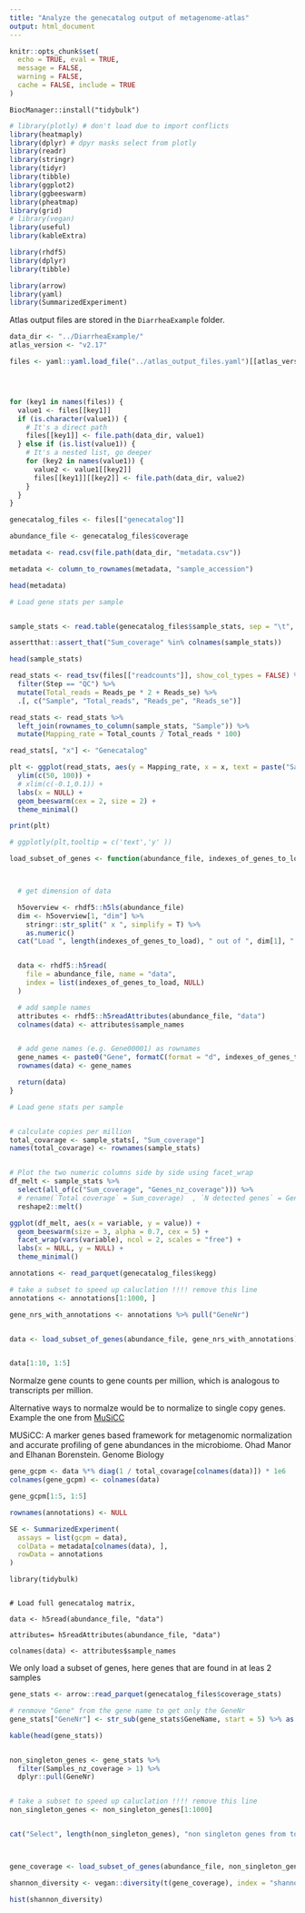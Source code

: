 ```yaml
---
title: "Analyze the genecatalog output of metagenome-atlas"
output: html_document
---
```


```r
knitr::opts_chunk$set(
  echo = TRUE, eval = TRUE,
  message = FALSE,
  warning = FALSE,
  cache = FALSE, include = TRUE
)
```



```
BiocManager::install("tidybulk")

```


```r
# library(plotly) # don't load due to import conflicts
library(heatmaply)
library(dplyr) # dpyr masks select from plotly
library(readr)
library(stringr)
library(tidyr)
library(tibble)
library(ggplot2)
library(ggbeeswarm)
library(pheatmap)
library(grid)
# library(vegan)
library(useful)
library(kableExtra)

library(rhdf5)
library(dplyr)
library(tibble)

library(arrow)
library(yaml)
library(SummarizedExperiment)
```

Atlas output files are stored in the `DiarrheaExample` folder.

```r

data_dir <- "../DiarrheaExample/"
atlas_version <- "v2.17"

files <- yaml::yaml.load_file("../atlas_output_files.yaml")[[atlas_version]]




for (key1 in names(files)) {
  value1 <- files[[key1]]
  if (is.character(value1)) {
    # It's a direct path
    files[[key1]] <- file.path(data_dir, value1)
  } else if (is.list(value1)) {
    # It's a nested list, go deeper
    for (key2 in names(value1)) {
      value2 <- value1[[key2]]
      files[[key1]][[key2]] <- file.path(data_dir, value2)
    }
  }
}

genecatalog_files <- files[["genecatalog"]]

abundance_file <- genecatalog_files$coverage
```


```r


metadata <- read.csv(file.path(data_dir, "metadata.csv"))

metadata <- column_to_rownames(metadata, "sample_accession")

head(metadata)
```


```r

# Load gene stats per sample


sample_stats <- read.table(genecatalog_files$sample_stats, sep = "\t", header = T, row.names = 1)

assertthat::assert_that("Sum_coverage" %in% colnames(sample_stats))

head(sample_stats)
```


```r

read_stats <- read_tsv(files[["readcounts"]], show_col_types = FALSE) %>%
  filter(Step == "QC") %>%
  mutate(Total_reads = Reads_pe * 2 + Reads_se) %>%
  .[, c("Sample", "Total_reads", "Reads_pe", "Reads_se")]

read_stats <- read_stats %>%
  left_join(rownames_to_column(sample_stats, "Sample")) %>%
  mutate(Mapping_rate = Total_counts / Total_reads * 100)

read_stats[, "x"] <- "Genecatalog"

plt <- ggplot(read_stats, aes(y = Mapping_rate, x = x, text = paste("Sample:", Sample))) +
  ylim(c(50, 100)) +
  # xlim(c(-0.1,0.1)) +
  labs(x = NULL) +
  geom_beeswarm(cex = 2, size = 2) +
  theme_minimal()

print(plt)

# ggplotly(plt,tooltip = c('text','y' ))
```

```r



load_subset_of_genes <- function(abundance_file, indexes_of_genes_to_load) {



  # get dimension of data

  h5overview <- rhdf5::h5ls(abundance_file)
  dim <- h5overview[1, "dim"] %>%
    stringr::str_split(" x ", simplify = T) %>%
    as.numeric()
  cat("Load ", length(indexes_of_genes_to_load), " out of ", dim[1], " genes\n")


  data <- rhdf5::h5read(
    file = abundance_file, name = "data",
    index = list(indexes_of_genes_to_load, NULL)
  )

  # add sample names
  attributes <- rhdf5::h5readAttributes(abundance_file, "data")
  colnames(data) <- attributes$sample_names


  # add gene names (e.g. Gene00001) as rownames
  gene_names <- paste0("Gene", formatC(format = "d", indexes_of_genes_to_load, flag = "0", width = ceiling(log10(max(dim[1])))))
  rownames(data) <- gene_names

  return(data)
}
```


```r


# Load gene stats per sample


# calculate copies per million
total_covarage <- sample_stats[, "Sum_coverage"]
names(total_covarage) <- rownames(sample_stats)


# Plot the two numeric columns side by side using facet_wrap
df_melt <- sample_stats %>%
  select(all_of(c("Sum_coverage", "Genes_nz_coverage"))) %>%
  # rename(`Total coverage` = Sum_coverage)  , `N detected genes` = Genes_nz_coverage) %>%
  reshape2::melt()

ggplot(df_melt, aes(x = variable, y = value)) +
  geom_beeswarm(size = 3, alpha = 0.7, cex = 5) +
  facet_wrap(vars(variable), ncol = 2, scales = "free") +
  labs(x = NULL, y = NULL) +
  theme_minimal()
```

```r


annotations <- read_parquet(genecatalog_files$kegg)

# take a subset to speed up caluclation !!!! remove this line
annotations <- annotations[1:1000, ]

gene_nrs_with_annotations <- annotations %>% pull("GeneNr")


data <- load_subset_of_genes(abundance_file, gene_nrs_with_annotations)


data[1:10, 1:5]
```

Normalze gene counts to gene counts per million, which is analogous to transcripts per million.

Alternative ways to normalze would be to normalize to single copy genes. 
Example the one from [MuSiCC](https://github.com/borenstein-lab/MUSiCC/blob/master/musicc/data/uscg_76_kegg_min_2313.lst)

MUSiCC: A marker genes based framework for metagenomic normalization and accurate profiling of gene abundances in the microbiome. Ohad Manor and Elhanan Borenstein. Genome Biology

```r


gene_gcpm <- data %*% diag(1 / total_covarage[colnames(data)]) * 1e6
colnames(gene_gcpm) <- colnames(data)

gene_gcpm[1:5, 1:5]
```





```r


rownames(annotations) <- NULL

SE <- SummarizedExperiment(
  assays = list(gcpm = data),
  colData = metadata[colnames(data), ],
  rowData = annotations
)
```


```{}
library(tidybulk)
```





```{}

# Load full genecatalog matrix, 

data <- h5read(abundance_file, "data")

attributes= h5readAttributes(abundance_file, "data")

colnames(data) <- attributes$sample_names

```



We only load a subset of genes, here genes that are found in at leas 2 samples
```r

gene_stats <- arrow::read_parquet(genecatalog_files$coverage_stats)

# renmove "Gene" from the gene name to get only the GeneNr
gene_stats["GeneNr"] <- str_sub(gene_stats$GeneName, start = 5) %>% as.integer()

kable(head(gene_stats))


non_singleton_genes <- gene_stats %>%
  filter(Samples_nz_coverage > 1) %>%
  dplyr::pull(GeneNr)


# take a subset to speed up caluclation !!!! remove this line
non_singleton_genes <- non_singleton_genes[1:1000]


cat("Select", length(non_singleton_genes), "non singleton genes from total", dim(gene_stats)[1], "genes.")



gene_coverage <- load_subset_of_genes(abundance_file, non_singleton_genes)
```


```r
shannon_diversity <- vegan::diversity(t(gene_coverage), index = "shannon")

hist(shannon_diversity)
```


